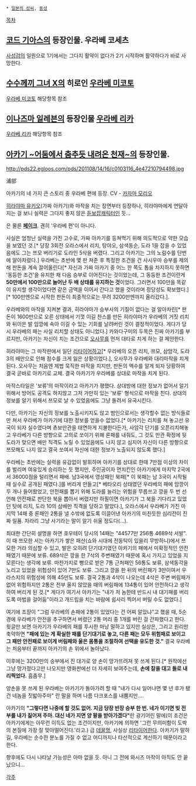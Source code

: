  * [[일본의 성씨]], [[동성]]


[[목차]]


== [[코드 기아스]]의 등장인물. 우라베 코세츠 ==
[[사성검]]의 일원으로 1기에서는 그다지 활약이 없다가 2기 시작하며 활약하다가 바로 사망한다.

== [[수수께끼 그녀 X]]의 히로인 [[우라베 미코토]] ==
[[우라베 미코토]] 해당항목 참조
== [[이나즈마 일레븐]]의 등장인물 [[우라베 리카]] ==
[[우라베 리카]] 해당항목 참조
== [[아카기 ~어둠에서 춤추듯 내려온 천재~]]의 등장인물. ==

http://pds22.egloos.com/pds/201108/14/16/c0103116_4e47210794498.jpg

浦部

아카기의 네 가지 큰 스토리 중 우라베 편에 등장. 
CV - [[카자마 모리오]]

[[히라야마 유키오]](가짜 아카기)와 마작을 치는 장면부터 등장하나, 히라야마에게 연달아 지는 걸 보니 실력은 그다지 좋지 않은 [[듣보잡]]캐릭터인 듯…

은 물론 '''[[페이크]]'''. 괜히 '우라베 편'이 아니다.

사실은 엄청난 실력을 가진 고수로, 가짜 아카기를 등쳐먹기 위해 의도적으로 약한 모습을 보였던 것.[* 당장 3회전 오라스에서 리치, 탕야오, 삼색동순, 도라 1을 잡을 수 있었음에도 그는 쯔모 버리기로 도라인 5삭을 버렸다. 그리고 아카기는 그의 노림수를 단번에 알아차렸다.] 우라베는 초반에 몇 판 져준 후 특정한 조건을 건 사시우마 승부를 제의해 판돈을 계속 끌어올린다[* 자신과 가짜 아카기 중 어느 한 쪽도 톱을 차지하지 못하면 '동등한 조건'을 유지한 채 다음 승부로 이어진다는 것이었는데, 그 동등한 조건이란게 '''50만에서 100만으로 늘어난 두 배 상태를 유지하는 것'''이었다. 그러면서 100만을 똑같이 유지할 생각이었다면 같은 금액을 이어서 간다고 했을 것이라며 정당성도 확보했다.][* 100만엔으로 시작한 판돈이 최종적으로는 무려 3200만엔까지 올라갔다.].

우라베와의 마작을 지켜본 결과, 히라야마가 승부사의 기질이 없다는 걸 알아차린[* 판돈이 1600만으로 오른 상태에서 기껏 이길 찬스를 만든 히라야마가 우라베의 거짓 리치와 뒤이은 발 암깡에 속아 이길 수 있는 기회를 날려버린 것이 결정적이었다. 게다가 당시 우라베의 패는 사실 리치할 상태도 아니었다.] 카와다구미의 두목은 진짜 아카기를 부르지만, 아카기는 자신이 치는 조건으로 [[오사무]]를 먼저 대타로 치게 하는 걸 제안한다.

히라야마는 그 마작판에서 일단 [[리타이어]]하고[* 우라베의 오픈 리치, 쯔모, 삼암각, 도라 3의 배만으로 인해 점수를 크게 잃은 상황이었다.], 오사무가 우라베와 대리마작을 치게 된다. 오사무는 처음엔 제법 묵직한 마작을 치지만, 판돈의 액수를 알게 되자 당황하여 결국 곧바로 아카기로 교체. 결국 아카기가 우라베를 상대로 마작을 치게 된다.

마작스타일은 '보류'의 마작이라고 아카기가 평했다. 상대방에 대한 정보가 없어서 알기위해서 방어도 공격도 하지않고 그저 가만히 있는 '보류' 형식으로 마작을 친다.
상대의 정보를 알기 위해서 쯔모로 날 수 있었음에도 그냥 돌려서 유국시킨다.

다만, 아카기는 자신의 정보를 노출시키지도 않고 범인으로서는 생각할수 없는 방식들로만 쳐서 우라베가 아카기에 대한 정보를 얻을수 없었다.[* 아카기는 리치를 쳐 놓고선 유국이 되자 실수였다며 쵼보만관을 태연하게 지불한다든가, 사암각 단기를 오픈리치해놓고 우라베가 다른 방향으로 고의로 쏘이기 위해 론패를 내줘도, 그 것도 만관 확정에 뒷도라가 맞으면 배만 직격도 노릴 수 있었음에도 나지 않고 심지어 자신이 다른 방향으로 쯔모해도 나지 않고 결국 쏘여서 자신에 대한 정보가 노출되지 않도록 했다.]

우라베는 초반에는 실력을 유감없이 발휘하며 아카기를 상대로 한때 7만점 이상의 차이를 벌리며 여유있게 승리하는 듯 했지만, 주인공이자 먼치킨인 아카기에게 마지막 2국에서 36000점을 털리면서 패배. 남3국에서 영상패인 북패[* 이 북패는 남 3국이 시작될 때 실수로 공개된 패였다.]를 버리게 만들고[* 베타오리 상태였던 우라베의 패에 암깡이 두 개나 들어왔었고, 안전패를 뽑기 위해 도라를 늘리는 위험을 무릅쓰고 깡을 두 번 선언해 안전패로 판단한 북을 뽑아서 버렸지만 하필이면 아카기가 그 북을 기다리고 있었던 탓에 리치, 도라 10의 삼배만 직격을 당하고 말았다.], 오라스에서 우라베가 가진 마지막 14패 중 론패인 2통을 낼 수밖에 없도록 이끌어낸 아카기의 미친듯한 심리전이 진짜 일품. 차라리 그냥 사기라는 말이 알기 쉬울 정도다(…).

최대한 간단히 설명을 하면 호우테이 당시의 14패는 "44577만 256통 4689삭 서발". 이 때 쯔모한 서는 아카기가 쌓은 패산(쇼와 시대에 전동탁이 있을리 무방하니)에서 쯔모한 거라 의심할 수 있고, 발은 오히려 단기대기였던 아카기의 패에서 미확정적인 안전패였기 때문에 보류. 689삭은 깡을 한 7삭의 주변패였기 때문에 혹시 가지고 있었을 지 모른다는 생각에 보류. 마찬가지로 뻥으로 받은 7통 근처패인 56통도 보류, 삼색동각을 노리고 있었을 위험성이 있어 7만도 보류. 그리고 깡을 한 뒤의 버린패가 3만이여서 우라스지의 위험성에 의해 45만도 보류. 결국 2통과 4삭이 나오는데 4삭은 주변 버림패가 없어 위험하지만 2통은 전부 울지 않았을 때의 버림패에 134통이 있어 안전하다고 생각하여 버리게 된 것.[* 게다가 여기서 아카기는 "내가 저 놈한테 반드시 내 대기패를 버리도록 마법을 걸어둠"이라고 개드립을 치는 바람에 쉽사리 찍어서 버릴 수도 없었다.]

여기에 조장이 "그럼 우라베의 손패에 2통이 있었다는 건 어찌 알았냐"고 했을 때, 5순 경에 우라베가 안전을 추구하면서 버렸던 2통 머리 중 1개를 버린 걸 간파했다고 한다. 윗글만 보면 아카기가 우라베의 패를 투시한 마냥 말하고 있지만 실상은, 그리고 원리만 축약하면 '''"패에 있는 게 확실한 패를 단기대기로 놓고, 다른 패는 모두 위험패로 보이고 그 패만 안전패로 보이게 버림패와 울은 몸통을 조절하여 선택을 유도한 것."''' 결국 우라베는 처음부터 끝까지 아카기의 손 위에서 놀아났다.

이후에는 3200만의 승부에서 진 대가로 양 손이 망가뜨려져 못 쓰게 된다.[* 원작에선 그냥 망가졌다고만 나오지만 영화판에선 더 자세히 보여주는데, '''손에 칼을 대고 돌로 내리찍었다.''' 흠좀무.]

양손을 못 쓰게 된 우라베는 아카기가 돌아가려 할 때 "내가 다시 일어나면 몇 년 후가 됐건 네놈을 짓밟아주마" 란 말을 하며 나름 다크포스를 내뿜지만….

아카기의 '''"그렇다면 나중에 할 것도 없어. 지금 당장 반장 승부 한 번. 네가 이기면 빚 전부를 내가 짊어져 주마. 대신 네가 지면 양 팔을 받아가겠다"'''란 광기어린 말에(이 조건은 아카기에게는 아무런 이득도 없는 조건이지만, 아카기에 의하면 '그런 무의미함이 도박의 본질에 가장 잘 맞아떨어진다.'라고.) 급 [[데꿀멍]], 사실상 [[리타이어]]한다.
아카기가 말하길, 우라베는 순수한 분노를 가질 수 없고 어디까지나 타산적으로 계산하기 때문이라고 한다.

향후에도 다시 나타날 가능성은 아마 없을 듯. 아니 그 전에 와시즈 마작이 아직도 안 끝났으니…

[[각주]]
